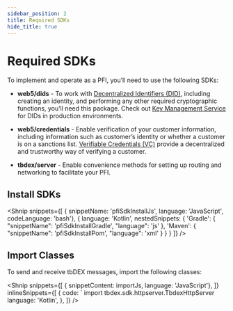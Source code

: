 ```yaml
---
sidebar_position: 2
title: Required SDKs
hide_title: true
---
```



<LanguageSwitcher languages="JavaScript, Kotlin" />

# Required SDKs

To implement and operate as a PFI, you’ll need to use the following SDKs:

* **web5/dids** - To work with [Decentralized Identifiers (DID)](/docs/web5/learn/decentralized-identifiers), including creating an identity, and performing any other required cryptographic functions, you’ll need this package. Check out [Key Management Service](/docs/web5/build/decentralized-identifiers/key-management) for DIDs in production environments.

* **web5/credentials** - Enable verification of your customer information, including information such as customer’s identity or whether a customer is on a sanctions list. [Verifiable Credentials (VC)](/docs/web5/learn/verifiable-credentials) provide a decentralized and trustworthy way of verifying a customer.

* **tbdex/server** - Enable convenience methods for setting up routing and networking to facilitate your PFI.

## Install SDKs

<Shnip snippets={[
  { snippetName: 'pfiSdkInstallJs', language: 'JavaScript', codeLanguage: 'bash'},
  {
    language: 'Kotlin',
    nestedSnippets: {
      'Gradle': {
        "snippetName": 'pfiSdkInstallGradle',
        "language": 'js'
      },
      'Maven': {
        "snippetName": 'pfiSdkInstallPom',
        "language": 'xml'
      }
    }
  }
]} />

## Import Classes

To send and receive tbDEX messages, import the following classes:

<Shnip snippets={[
    { snippetContent: importJs, language: 'JavaScript'},
  ]}
  inlineSnippets={[
    {
      code: `      import tbdex.sdk.httpserver.TbdexHttpServer
      language: 'Kotlin',
    },
  ]}
  />

